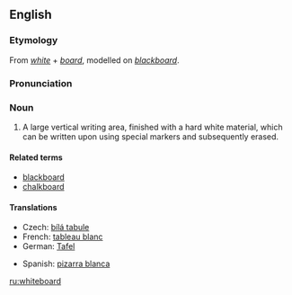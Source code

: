 ==English==
{{wikipedia}}
===Etymology===
From ''[[white]]'' + ''[[board]]'', modelled on ''[[blackboard]]''.

===Pronunciation===
{{IPA|/ˈwaɪtbɔːd/}}

===Noun===
{{en-noun}}

# A large vertical writing area, finished with a hard white material, which can be written upon using special markers and subsequently erased.

====Related terms====
*[[blackboard]]
*[[chalkboard]]

====Translations====
{{trans-top|large vertical writing area}}
*Czech: [[bílá tabule]] {{f}}
*French: [[tableau blanc]] {{m}}
*German: [[Tafel]] {{f}}
{{trans-mid}}
*Spanish: [[pizarra blanca]] {{f}}
{{trans-bottom}}

[[ru:whiteboard]]